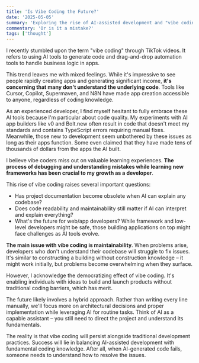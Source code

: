 ```yaml
---
title: 'Is Vibe Coding the Future?'
date: '2025-05-05'
summary: 'Exploring the rise of AI-assisted development and "vibe coding" - its benefits, risks, and impact on software development. A deep dive into how tools like Copilot and drag-and-drop automation are changing coding practices while raising questions about code quality and maintainability.'
commentary: 'Or is it a mistake?'
tags: ['thought']
---
```


I recently stumbled upon the term "vibe coding" through TikTok videos. It refers to using AI tools to generate code and drag-and-drop automation tools to handle business logic in apps.

This trend leaves me with mixed feelings. While it's impressive to see people rapidly creating apps and generating significant income, **it's concerning that many don't understand the underlying code**. Tools like Cursor, Copilot, Supermaven, and N8N have made app creation accessible to anyone, regardless of coding knowledge.

As an experienced developer, I find myself hesitant to fully embrace these AI tools because I'm particular about code quality. My experiments with AI app builders like v0 and Bolt.new often result in code that doesn't meet my standards and contains TypeScript errors requiring manual fixes. Meanwhile, those new to development seem unbothered by these issues as long as their apps function. Some even claimed that they have made tens of thousands of dollars from the apps the AI built.

I believe vibe coders miss out on valuable learning experiences. **The process of debugging and understanding mistakes while learning new frameworks has been crucial to my growth as a developer**.

This rise of vibe coding raises several important questions:

- Has project documentation become obsolete when AI can explain any codebase?
- Does code readability and maintainability still matter if AI can interpret and explain everything?
- What's the future for web/app developers? While framework and low-level developers might be safe, those building applications on top might face challenges as AI tools evolve.

**The main issue with vibe coding is maintainability**. When problems arise, developers who don't understand their codebase will struggle to fix issues. It's similar to constructing a building without construction knowledge – it might work initially, but problems become overwhelming when they surface.

However, I acknowledge the democratizing effect of vibe coding. It's enabling individuals with ideas to build and launch products without traditional coding barriers, which has merit.

The future likely involves a hybrid approach. Rather than writing every line manually, we'll focus more on architectural decisions and proper implementation while leveraging AI for routine tasks. Think of AI as a capable assistant – you still need to direct the project and understand its fundamentals.

The reality is that vibe coding will persist alongside traditional development practices. Success will lie in balancing AI-assisted development with fundamental coding knowledge. After all, when AI-generated code fails, someone needs to understand how to resolve the issues.
